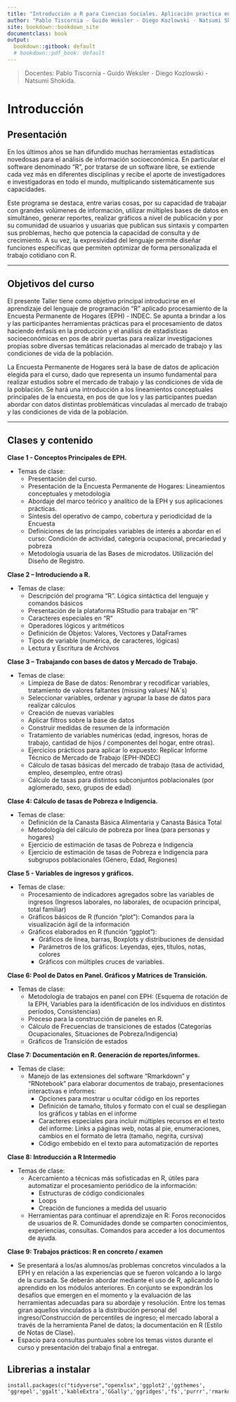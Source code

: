 ```yaml
---
title: "Introducción a R para Ciencias Sociales. Aplicación practica en la EPH"
author: "Pablo Tiscornia - Guido Weksler - Diego Kozlowski - Natsumi Shokida."
site: bookdown::bookdown_site
documentclass: book
output:
  bookdown::gitbook: default
  # bookdown::pdf_book: default
---
```



> Docentes: Pablo Tiscornia - Guido Weksler - Diego Kozlowski - Natsumi Shokida.

# Introducción

## Presentación
En los últimos años se han difundido muchas herramientas estadísticas novedosas para el análisis de información socioeconómica. En particular el software denominado "R", por tratarse de un software libre, se extiende cada vez más en diferentes disciplinas y recibe el aporte de investigadores e investigadoras en todo el mundo, multiplicando sistemáticamente sus capacidades.
  
Este programa se destaca, entre varias cosas, por su capacidad de trabajar con grandes volúmenes de información, utilizar múltiples bases de datos en simultáneo,  generar reportes, realizar gráficos a nivel de publicación y por su comunidad de usuarios y usuarias  que publican sus sintaxis y comparten sus problemas, hecho que potencia la capacidad de consulta y de crecimiento. A su vez, la expresividad del lenguaje permite diseñar funciones específicas que permiten optimizar de forma personalizada el trabajo cotidiano con R. 

*** 
  
## Objetivos del curso

El presente Taller tiene como objetivo principal introducirse en el aprendizaje del lenguaje de programación “R” aplicado procesamiento de la Encuesta Permanente de Hogares (EPH) - INDEC. Se apunta a brindar a los y las participantes herramientas prácticas para el procesamiento de datos haciendo énfasis en la producción y el análisis de estadísticas socioeconómicas en pos de abrir puertas para realizar investigaciones propias sobre diversas temáticas relacionadas al mercado de trabajo y las condiciones de vida de la población.
  
La Encuesta Permanente de Hogares será la base de datos de aplicación elegida para el curso, dado que representa un insumo fundamental para realizar estudios sobre el mercado de trabajo y las condiciones de vida de la población. Se hará una introducción a los lineamientos conceptuales principales de la encuesta, en pos de que los y las participantes puedan abordar con datos distintas problemáticas vinculadas al mercado de trabajo y las condiciones de vida de la población.

*** 

## Clases y contenido


__Clase 1 - Conceptos Principales de EPH.__
  
+ Temas de clase: 
  + Presentación del curso.
  + Presentación de la Encuesta Permanente de Hogares: Lineamientos conceptuales y metodología
  + Abordaje del marco teórico y analítico de la EPH y sus aplicaciones prácticas.
  + Síntesis del operativo de campo, cobertura y periodicidad de la Encuesta
  + Definiciones de las principales variables de interés a abordar en el curso: Condición de actividad, categoría ocupacional, precariedad y pobreza
  + Metodología usuaria de las Bases de microdatos. Utilización del Diseño de Registro.
  
__Clase 2 – Introduciendo a R.__
  
+ Temas de clase:
  + Descripción del programa “R”. Lógica sintáctica del lenguaje y comandos básicos
  + Presentación de la plataforma RStudio para trabajar en “R”
  + Caracteres especiales en “R”
  + Operadores lógicos y aritméticos
  + Definición de Objetos: Valores, Vectores y DataFrames
  + Tipos de variable (numérica, de caracteres, lógicas)
  + Lectura y Escritura de Archivos
  

__Clase 3 – Trabajando con bases de datos y Mercado de Trabajo.__
  
+ Temas de clase:
  + Limpieza de Base de datos: Renombrar y recodificar variables, tratamiento de valores faltantes (missing values/ NA´s)
  + Seleccionar variables, ordenar y agrupar la base de datos para realizar cálculos
  + Creación de nuevas variables
  + Aplicar filtros sobre la base de datos
  + Construir medidas de resumen de la información
  + Tratamiento de variables numéricas (edad, ingresos, horas de trabajo, cantidad de hijos / componentes del hogar, entre otras).
  + Ejercicios prácticos para aplicar lo expuesto: Replicar Informe Técnico de Mercado de Trabajo (EPH-INDEC) 
  + Cálculo de tasas básicas del mercado de trabajo (tasa de actividad, empleo, desempleo, entre otras) 
  + Cálculo de tasas para distintos subconjuntos poblacionales (por aglomerado, sexo, grupos de edad)
  
__Clase 4: Cálculo de tasas de Pobreza e Indigencia.__
  
+ Temas de clase:
  + Definición de la Canasta Básica Alimentaria y Canasta Básica Total
  + Metodología del cálculo de pobreza por línea (para personas y hogares)
  + Ejercicio de estimación de tasas de Pobreza e Indigencia
  + Ejercicio de estimación de tasas de Pobreza e Indigencia para subgrupos poblacionales (Género, Edad, Regiones)



__Clase 5 - Variables de ingresos y gráficos.__

+ Temas de clase:
  + Procesamiento de indicadores agregados sobre las variables de ingresos (Ingresos laborales, no laborales, de ocupación principal, total familiar) 
  + Gráficos básicos de R (función “plot”): Comandos para la visualización ágil de la información
  + Gráficos elaborados en R (función “ggplot”): 
    + Gráficos de línea, barras, Boxplots y distribuciones de densidad
    + Parámetros de los gráficos: Leyendas, ejes, títulos, notas, colores
    + Gráficos con múltiples cruces de variables.


__Clase 6: Pool de Datos en Panel. Gráficos y Matrices de Transición.__
  
+ Temas de clase:
  + Metodología de trabajos en panel con EPH: (Esquema de rotación de la EPH, Variables para la identificación de los individuos en distintos períodos, Consistencias)
  + Proceso para la construcción de paneles en R.
  + Cálculo de Frecuencias de transiciones de estados (Categorías Ocupacionales, Situaciones de Pobreza/Indigencia)
  + Gráficos de Transición de estados
 
__Clase 7: Documentación en R. Generación de reportes/informes.__
  
+ Temas de clase:
  + Manejo de las extensiones del software “Rmarkdown” y “RNotebook” para elaborar documentos de trabajo, presentaciones interactivas e informes:
    + Opciones para mostrar u ocultar código en los reportes
    + Definición de tamaño, títulos y formato con el cual se despliegan los gráficos y tablas en el informe
    + Caracteres especiales para incluir múltiples recursos en el texto del informe: Links a páginas web, notas al pie, enumeraciones, cambios en el formato de letra (tamaño, negrita, cursiva)
    + Código embebido en el texto para automatización de reportes


__Clase 8: Introducción a R Intermedio__


+ Temas de clase: 
  + Acercamiento a técnicas más sofisticadas en R, útiles para automatizar el procesamiento periódico de la información:
    + Estructuras de código condicionales
    + Loops
    + Creación de funciones a medida del usuario
  + Herramientas para continuar el aprendizaje en R: Foros reconocidos de usuarios de R. Comunidades donde se comparten conocimientos, experiencias, consultas. Comandos para acceder a los documentos de ayuda.

__Clase 9: Trabajos prácticos: R en concreto / examen__
  

+ Se presentará a los/as alumnos/as problemas concretos vinculados a la EPH y en relación a las experiencias que se fueron volcando a lo largo de la cursada. Se deberán abordar mediante el uso de R, aplicando lo aprendido en los módulos anteriores. En conjunto se expondrán los desafíos que emergen en el momento y la evaluación de las herramientas adecuadas para su abordaje y resolución. Entre los temas giran aquellos vinculados a la distribución personal del ingreso/Construcción de percentiles de ingreso; el mercado laboral a través de la herramienta Panel de datos; la documentación en R (Estilo de Notas de Clase).
+	Espacio para consultas puntuales sobre los temas vistos durante el curso y presentación del trabajo final a entregar.


## Librerias a instalar

```
install.packages(c("tidyverse","openxlsx",'ggplot2','ggthemes', 'ggrepel','ggalt','kableExtra','GGally','ggridges','fs','purrr','rmarkdown'))
```

<!-- If you need PDF output, uncomment bookdown::pdf_book above in YAML. You will need a LaTeX installation, e.g., https://yihui.name/tinytex/ -->